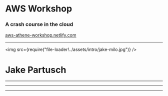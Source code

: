 
<Main>

# AWS Workshop

### A crash course in the cloud

[aws-athene-workshop.netlify.com](aws-athene-workshop.netlify.com)

</Main>

---

<Split>

<img src={require("file-loader!../assets/intro/jake-milo.jpg")} />

# Jake Partusch

<IntroList />

</Split>

---

<Logo />

---

<PracticeAreas />

---

<Partnerships />
